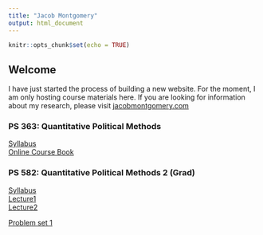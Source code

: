 ```yaml
---
title: "Jacob Montgomery"
output: html_document
---
```


```r
knitr::opts_chunk$set(echo = TRUE)
```

## Welcome

I have just started the process of building a new website. For the moment, I am only hosting course materials here.  If you are looking for information about my research, please visit [jacobmontgomery.com](http://www.jacobmontgomery.com)

### PS 363: Quantitative Political Methods

[Syllabus](https://jmontgomery.github.io/PS363Syllabus/Syllabus.html)  
[Online Course Book](http://jmontgomery.github.io/PS363CourseBook/)

### PS 582: Quantitative Political Methods 2 (Grad)


[Syllabus](https://jmontgomery.github.io/PS582/Syllabus.pdf)  
[Lecture1](https://jmontgomery.github.io/PS582/01Probability1.pdf)  
[Lecture2](https://jmontgomery.github.io/PS582/02Probability2.pdf)

[Problem set 1](https://jmontgomery.github.io/PS582/PS1.pdf)